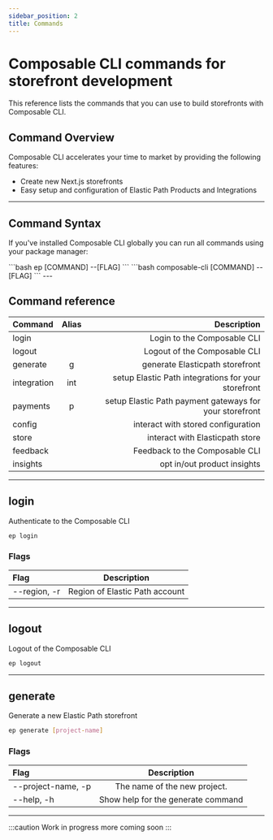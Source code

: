 ```yaml
---
sidebar_position: 2
title: Commands
---
```


# Composable CLI commands for storefront development

This reference lists the commands that you can use to build storefronts with Composable CLI.

## Command Overview

Composable CLI accelerates your time to market by providing the following features:

- Create new Next.js storefronts
- Easy setup and configuration of Elastic Path Products and Integrations

---

## Command Syntax

If you've installed Composable CLI globally you can run all commands using your package manager:

<Tabs>
<TabItem title="Alias" value="alias">
```bash
ep [COMMAND] --[FLAG]
```
</TabItem>
<TabItem title="Standard" value="standard">
```bash
composable-cli [COMMAND] --[FLAG]
```
</TabItem>
</Tabs>
---

## Command reference

| Command     | Alias |                                             Description |
|:------------|:-----:|--------------------------------------------------------:|
| login       |       |                             Login to the Composable CLI |
| logout      |       |                            Logout of the Composable CLI |
| generate    |   g   |                         generate Elasticpath storefront |
| integration |  int  |     setup Elastic Path integrations for your storefront |
| payments    |   p   | setup Elastic Path payment gateways for your storefront |
| config      |       |                      interact with stored configuration |
| store       |       |                         interact with Elasticpath store |
| feedback    |       |                          Feedback to the Composable CLI |
| insights    |       |                             opt in/out product insights |

---

## login

Authenticate to the Composable CLI

```bash
ep login
```

### Flags

| Flag         |          Description           |
|:-------------|:------------------------------:|
| --region, -r | Region of Elastic Path account |

---

## logout

Logout of the Composable CLI

```bash
ep logout
```

---

## generate

Generate a new Elastic Path storefront

```bash
ep generate [project-name]
```

### Flags

| Flag               |            Description             |
|:-------------------|:----------------------------------:|
| --project-name, -p |    The name of the new project.    |
| --help, -h         | Show help for the generate command |

---

:::caution
Work in progress more coming soon
:::
